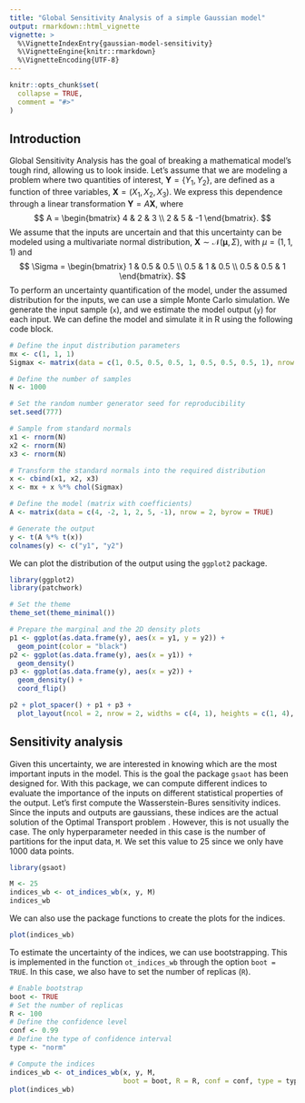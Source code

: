 ```yaml
---
title: "Global Sensitivity Analysis of a simple Gaussian model"
output: rmarkdown::html_vignette
vignette: >
  %\VignetteIndexEntry{gaussian-model-sensitivity}
  %\VignetteEngine{knitr::rmarkdown}
  %\VignetteEncoding{UTF-8}
---
```


```r
knitr::opts_chunk$set(
  collapse = TRUE,
  comment = "#>"
)
```

## Introduction

Global Sensitivity Analysis has the goal of breaking a mathematical model's tough rind, allowing us to look inside. 
Let's assume that we are modeling a problem where two quantities of interest, $\mathbf{Y} = \{Y_1, Y_2\}$, are defined as a function of three variables, $\mathbf{X} = (X_1, X_2, X_3)$. We express this dependence through a linear transformation $\mathbf{Y} = A\mathbf{X}$, where 
$$
A = \begin{bmatrix}
      4 & 2 & 3 \\
      2 & 5 & -1 
    \end{bmatrix}.
$$
We assume that the inputs are uncertain and that this uncertainty can be modeled using a multivariate normal distribution, $\mathbf{X} \sim \mathcal{N}(\mathbf{\mu}, \Sigma)$, with $\mu = (1,1,1)$ and 
$$
\Sigma = \begin{bmatrix}
            1 & 0.5 & 0.5 \\
            0.5 & 1 & 0.5 \\
            0.5 & 0.5 & 1
          \end{bmatrix}.
$$
To perform an uncertainty quantification of the model, under the assumed distribution for the inputs, we can use a simple Monte Carlo simulation. We generate the input sample (`x`), and we estimate the model output (`y`) for each input. 
We can define the model and simulate it in R using the following code block.
```r
# Define the input distribution parameters
mx <- c(1, 1, 1)
Sigmax <- matrix(data = c(1, 0.5, 0.5, 0.5, 1, 0.5, 0.5, 0.5, 1), nrow = 3)

# Define the number of samples
N <- 1000

# Set the random number generator seed for reproducibility
set.seed(777)

# Sample from standard normals
x1 <- rnorm(N)
x2 <- rnorm(N)
x3 <- rnorm(N)

# Transform the standard normals into the required distribution
x <- cbind(x1, x2, x3)
x <- mx + x %*% chol(Sigmax)

# Define the model (matrix with coefficients)
A <- matrix(data = c(4, -2, 1, 2, 5, -1), nrow = 2, byrow = TRUE)

# Generate the output
y <- t(A %*% t(x))
colnames(y) <- c("y1", "y2")
```
We can plot the distribution of the output using the `ggplot2` package.
```r
library(ggplot2)
library(patchwork)

# Set the theme
theme_set(theme_minimal())

# Prepare the marginal and the 2D density plots
p1 <- ggplot(as.data.frame(y), aes(x = y1, y = y2)) +
  geom_point(color = "black")
p2 <- ggplot(as.data.frame(y), aes(x = y1)) +
  geom_density()
p3 <- ggplot(as.data.frame(y), aes(x = y2)) +
  geom_density() +
  coord_flip()

p2 + plot_spacer() + p1 + p3 +
  plot_layout(ncol = 2, nrow = 2, widths = c(4, 1), heights = c(1, 4), axes = "collect")
```

## Sensitivity analysis

Given this uncertainty, we are interested in knowing which are the most important inputs in the model. This is the goal the package `gsaot` has been designed for. With this package, we can compute different indices to evaluate the importance of the inputs on different statistical properties of the output. Let's first compute the Wasserstein-Bures sensitivity indices. Since the inputs and outputs are gaussians, these indices are the actual solution of the Optimal Transport problem \insertCite{gelbrich1990formula}{gsaot}. However, this is not usually the case. The only hyperparameter needed in this case is the number of partitions for the input data, `M`. We set this value to 25 since we only have 1000 data points. 

```r
library(gsaot)

M <- 25
indices_wb <- ot_indices_wb(x, y, M)
indices_wb
```
We can also use the package functions to create the plots for the indices.
```r
plot(indices_wb)
```

To estimate the uncertainty of the indices, we can use bootstrapping. This is implemented in the function `ot_indices_wb` through the option `boot = TRUE`. In this case, we also have to set the number of replicas (`R`).
```r
# Enable bootstrap
boot <- TRUE
# Set the number of replicas
R <- 100
# Define the confidence level
conf <- 0.99
# Define the type of confidence interval
type <- "norm"

# Compute the indices
indices_wb <- ot_indices_wb(x, y, M, 
                            boot = boot, R = R, conf = conf, type = type)
plot(indices_wb)
```

\insertAllCited{}
